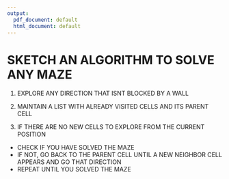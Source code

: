```yaml
---
output:
  pdf_document: default
  html_document: default
---
```

# SKETCH AN ALGORITHM TO SOLVE ANY MAZE

1. EXPLORE ANY DIRECTION THAT ISNT BLOCKED BY A WALL

2. MAINTAIN A LIST WITH ALREADY VISITED CELLS AND ITS PARENT CELL

3. IF THERE ARE NO NEW CELLS TO EXPLORE FROM THE CURRENT POSITION 
  - CHECK IF YOU HAVE SOLVED THE MAZE
  - IF NOT, GO BACK TO THE PARENT CELL UNTIL A NEW NEIGHBOR CELL APPEARS AND GO THAT DIRECTION
  - REPEAT UNTIL YOU SOLVED THE MAZE